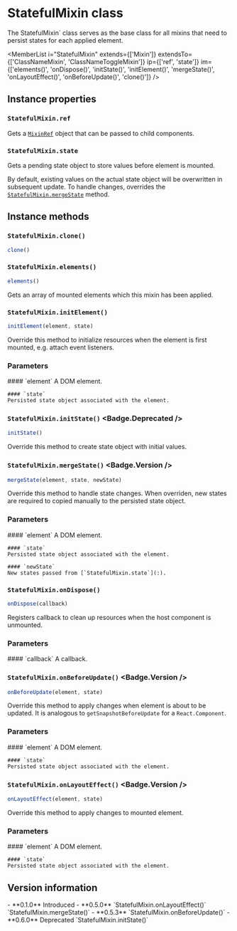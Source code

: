 <Module name="brew-js-react" />

# StatefulMixin class

The StatefulMixin` class serves as the base class for all mixins that need to persist states for
each applied element.

<ImportHint
    name="StatefulMixin"
    module="brew-js-react"
    require="StatefulMixin"
    global="brew.react.StatefulMixin"
    expanded />

<MemberList
    i="StatefulMixin"
    extends={['Mixin']}
    extendsTo={['ClassNameMixin', 'ClassNameToggleMixin']}
    ip={['ref', 'state']}
    im={['elements()', 'onDispose()', 'initState()', 'initElement()', 'mergeState()', 'onLayoutEffect()', 'onBeforeUpdate()', 'clone()']}
/>

## Instance properties

### `StatefulMixin.ref`

Gets a [`MixinRef`](:) object that can be passed to child components.

### `StatefulMixin.state`

Gets a pending state object to store values before element is mounted.

By default, existing values on the actual state object will be overwritten in subsequent update.
To handle changes, overrides the [`StatefulMixin.mergeState`](:) method.

## Instance methods

### `StatefulMixin.clone()`

```javascript
clone()
```

### `StatefulMixin.elements()`

```javascript
elements()
```

Gets an array of mounted elements which this mixin has been applied.

### `StatefulMixin.initElement()`

```javascript
initElement(element, state)
```

Override this method to initialize resources when the element is first mounted, e.g. attach event listeners.

### Parameters

<dl>
    #### `element`
    A DOM element.

    #### `state`
    Persisted state object associated with the element.

</dl>

### `StatefulMixin.initState()` <Badge.Deprecated />

```javascript
initState()
```

Override this method to create state object with initial values.

### `StatefulMixin.mergeState()` <Badge.Version />

```javascript
mergeState(element, state, newState)
```

Override this method to handle state changes.
When overriden, new states are required to copied manually to the persisted state object.

### Parameters

<dl>
    #### `element`
    A DOM element.

    #### `state`
    Persisted state object associated with the element.

    #### `newState`
    New states passed from [`StatefulMixin.state`](:).

</dl>

### `StatefulMixin.onDispose()`

```javascript
onDispose(callback)
```

Registers callback to clean up resources when the host component is unmounted.

### Parameters

<dl>
    #### `callback`
    A callback.

</dl>

### `StatefulMixin.onBeforeUpdate()` <Badge.Version />

```javascript
onBeforeUpdate(element, state)
```

Override this method to apply changes when element is about to be updated.
It is analogous to `getSnapshotBeforeUpdate` for a `React.Component`.

### Parameters

<dl>
    #### `element`
    A DOM element.

    #### `state`
    Persisted state object associated with the element.

</dl>

### `StatefulMixin.onLayoutEffect()` <Badge.Version />

```javascript
onLayoutEffect(element, state)
```

Override this method to apply changes to mounted element.

### Parameters

<dl>
    #### `element`
    A DOM element.

    #### `state`
    Persisted state object associated with the element.

</dl>

## Version information

<VersionTimeline module="brew-js-react">
- **0.1.0** Introduced
- **0.5.0** `StatefulMixin.onLayoutEffect()` <br/> `StatefulMixin.mergeState()`
- **0.5.3** `StatefulMixin.onBeforeUpdate()`
- **0.6.0** Deprecated `StatefulMixin.initState()`
</VersionTimeline>
